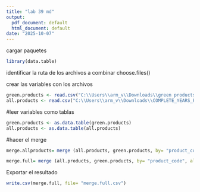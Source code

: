 ```yaml
---
title: "lab 39 md"
output:
  pdf_document: default
  html_document: default
date: "2025-10-07"
---
```


cargar paquetes 
```r
library(data.table)

```

identificar la ruta de los archivos a combinar 
choose.files()

crear las variables con los archivos 
```r
green.products <- read.csv("C:\\Users\\arm_v\\Downloads\\green products.csv")
all.products <- read.csv("C:\\Users\\arm_v\\Downloads\\COMPLETE_YEARS_PRODUCTS.csv")

```

#leer variables como tablas
```r
green.products <- as.data.table(green.products)
all.products <- as.data.table(all.products)

```



#hacer el merge
```r
merge.allproducts= merge (all.products, green.products, by= "product_code")

merge.full= merge (all.products, green.products, by= "product_code", all.x = T)

```


Exportar el resultado
```r
write.csv(merge.full, file= "merge.full.csv")

```

